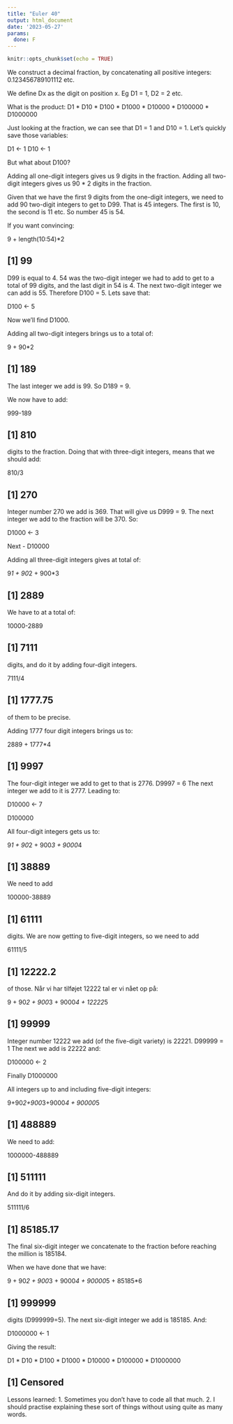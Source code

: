 ```yaml
---
title: "Euler 40"
output: html_document
date: '2023-05-27'
params:
  done: F
---
```


```r
knitr::opts_chunk$set(echo = TRUE)
```
We construct a decimal fraction, by concatenating all positive integers:
0.123456789101112 etc.

We define Dx as the digit on position x. Eg D1 = 1, D2 = 2 etc.

What is the product:
D1 * D10 * D100 * D1000 * D10000 * D100000 * D1000000

Just looking at the fraction, we can see that D1 = 1 and D10 = 1.
Let's quickly save those variables:

D1 <- 1
D10 <- 1


But what about D100?

Adding all one-digit integers gives us 9 digits in the fraction.
Adding all two-digit integers gives us 90 * 2 digits in the fraction.

Given that we have the first 9 digits from the one-digit integers, we need to add 90 two-digit integers to get to D99.
That is 45 integers. The first is 10, the second is 11 etc. So number 45 is 54.

If you want convincing:

9 + length(10:54)*2

## [1] 99


D99 is equal to 4. 54 was the two-digit integer we had to add to get to a total of 99 digits, and the last digit in 54 is 4.
The next two-digit integer we can add is 55. Therefore D100 = 5. Lets save that:

D100 <- 5


Now we'll find D1000.

Adding all two-digit integers brings us to a total of:

9 + 90*2

## [1] 189


The last integer we add is 99. So D189 = 9.

We now have to add:

999-189

## [1] 810


digits to the fraction. Doing that with three-digit integers, means that we should add:

810/3

## [1] 270


Integer number 270 we add is 369. That will give us D999 = 9.
The next integer we add to the fraction will be 370. So:

D1000 <- 3


Next - D10000

Adding all three-digit integers gives at total of:

9*1 + 90*2 + 900*3

## [1] 2889


We have to at a total of:

10000-2889

## [1] 7111


digits, and do it by adding four-digit integers.

7111/4

## [1] 1777.75


of them to be precise.

Adding 1777 four digit integers brings us to:

2889 + 1777*4

## [1] 9997


The four-digit integer we add to get to that is 2776. D9997 = 6
The next integer we add to it is 2777. Leading to:

D10000 <- 7


D100000

All four-digit integers gets us to:

9*1 + 90*2 + 900*3 + 9000*4

## [1] 38889


We need to add

100000-38889

## [1] 61111


digits. We are now getting to five-digit integers, so we need to add

61111/5

## [1] 12222.2


of those.
Når vi har tilføjet 12222 tal er vi nået op på:

9 + 90*2 + 900*3 + 9000*4 + 12222*5

## [1] 99999


Integer number 12222 we add (of the five-digit variety) is 22221. D99999 = 1
The next we add is 22222 and:

D100000 <- 2


Finally D1000000

All integers up to and including five-digit integers:

9+90*2+900*3+9000*4 + 90000*5

## [1] 488889


We need to add:

1000000-488889

## [1] 511111


And do it by adding six-digit integers.

511111/6

## [1] 85185.17


The final six-digit integer we concatenate to the fraction before reaching the million is 185184.

When we have done that we have:

9 + 90*2 + 900*3 + 9000*4 + 90000*5 + 85185*6

## [1] 999999


digits (D999999=5).
The next six-digit integer we add is 185185. And:

D1000000 <- 1


Giving the result:

D1 * D10 * D100 * D1000 * D10000 * D100000 * D1000000

## [1] Censored


Lessons learned:
1. Sometimes you don't have to code all that much.
2. I should practise explaining these sort of things without using quite as many words.